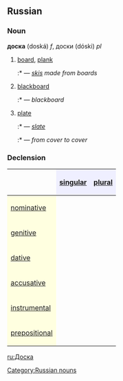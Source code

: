 ==Russian==
[[Category:Russian nouns]]
===Noun===
'''доска''' (doská) ''f'', доски (dóski) ''pl''

#[[board]], [[plank]]
#:*{{RUchar|[[лыжа|лы́жи]] [[из]] доски́}} — ''[[ski]]s made from boards''
#[[blackboard]]
#:*{{RUchar|[[классный|кла́ссная]] доска́}} — ''blackboard''
#[[plate]]
#:*{{RUchar|[[грифель|гри́фельная]] доска́}} — ''[[slate]]''
#:*{{RUchar|[[от]] доски́ [[до]] доски́}} — ''from cover to cover''

===Declension===
{| border="1" cellpadding="4" cellspacing="0"
!
! style="background-color: #EFEFFF" align="center"|[[singular]]
! style="background-color: #EFEFFF" align="center"|[[plural]]
|-
! style="background-color: #FFFFE0" align="left"|[[nominative case|nominative]]
| align="center"|{{RUchar|доска́}}
| align="center"|{{RUchar|до́ски}}
|-
! style="background-color: #FFFFE0" align="left"|[[genitive case|genitive]]
| align="center"|{{RUchar|доски́}}
| align="center"|{{RUchar|досо́к}}
|-
! style="background-color: #FFFFE0" align="left"|[[dative case|dative]]
| align="center"|{{RUchar|доске́}}
| align="center"|{{RUchar|доска́м}}
|-
! style="background-color: #FFFFE0" align="left"|[[accusative case|accusative]]
| align="center"|{{RUchar|до́ску}}
| align="center"|{{RUchar|до́ски}}
|-
! style="background-color: #FFFFE0" align="left"|[[instrumental case|instrumental]]
| align="center"|{{RUchar|доско́й, доско́ю}}
| align="center"|{{RUchar|доска́ми}}
|-
! style="background-color: #FFFFE0" align="left"|[[prepositional case|prepositional]]
| align="center"|{{RUchar|о доске́}}
| align="center"|{{RUchar|о доска́х}}
|}

[[ru:Доска]]